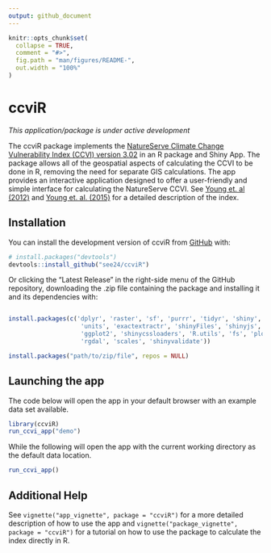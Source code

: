 ```yaml
---
output: github_document
---
```


<!-- README.md is generated from README.Rmd. Please edit that file -->

```r
knitr::opts_chunk$set(
  collapse = TRUE,
  comment = "#>",
  fig.path = "man/figures/README-",
  out.width = "100%"
)
```

# ccviR

<!-- badges: start -->
<!-- badges: end -->

*This application/package is under active development*

The ccviR package implements the [NatureServe Climate Change Vulnerability Index (CCVI) version 3.02](https://www.natureserve.org/conservation-tools/climate-change-vulnerability-index) in an R package and Shiny App. The package allows all of the geospatial aspects of calculating the CCVI to be done in R, removing the need for separate GIS calculations. The app provides an interactive application designed to offer a user-friendly and simple interface for calculating the NatureServe CCVI. See [Young et. al (2012)](https://www.degruyter.com/document/doi/10.7208/9780226074641-007/html) and [Young et. al. (2015)](https://doi.org/10.1002/wsb.478) for a detailed description of the index.

## Installation

You can install the development version of ccviR from [GitHub](https://github.com/) with:

``` r
# install.packages("devtools")
devtools::install_github("see24/ccviR")
```
Or clicking the "Latest Release" in the right-side menu of the GitHub repository, downloading the .zip file containing the package and installing it and its dependencies with:
```r

install.packages(c('dplyr', 'raster', 'sf', 'purrr', 'tidyr', 'shiny', 'stringr',
                    'units', 'exactextractr', 'shinyFiles', 'shinyjs', 'tmap', 
                    'ggplot2', 'shinycssloaders', 'R.utils', 'fs', 'plotly',
                    'rgdal', 'scales', 'shinyvalidate'))

install.packages("path/to/zip/file", repos = NULL)

```


## Launching the app

The code below will open the app in your default browser with an example data set available. 

```r 
library(ccviR)
run_ccvi_app("demo")
```
While the following will open the app with the current working directory as the default data location.

```r 
run_ccvi_app()
```

## Additional Help

See `vignette("app_vignette", package = "ccviR")` for a more detailed description of how to use the app and `vignette("package_vignette", package = "ccviR")` for a tutorial on how to use the package to calculate the index directly in R.
